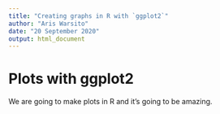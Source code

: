 ```yaml
---
title: "Creating graphs in R with `ggplot2`"
author: "Aris Warsito"
date: "20 September 2020"
output: html_document
---
```


# Plots with ggplot2

We are going to make plots in R and it's going to be amazing.


